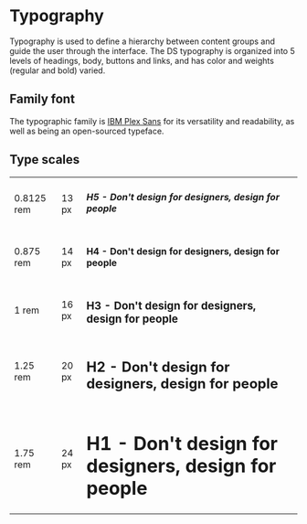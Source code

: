 # Typography

Typography is used to define a hierarchy between content groups and guide the user through the interface. The DS typography is organized into 5 levels of headings, body, buttons and links, and has color and weights (regular and bold) varied.

## Family font

The typographic family is [IBM Plex Sans](https://www.ibm.com/plex/) for its versatility and readability, as well as being an open-sourced typeface.

## Type scales

<table>
  <tr>
    <td>0.8125 rem</td>
    <td>13 px</td>
    <td>
      <h5 style={{ margin: 0 }}>H5 - Don't design for designers, design for people</h5>
    </td>
  </tr>
  <tr>
    <td>0.875 rem</td>
    <td>14 px</td>
    <td>
      <h4 style={{ margin: 0 }}>H4 - Don't design for designers, design for people</h4>
    </td>
  </tr>
  <tr>
    <td>1 rem</td>
    <td>16 px</td>
    <td>
      <h3 style={{ margin: 0 }}>H3 - Don't design for designers, design for people</h3>
    </td>
  </tr>
  <tr>
    <td>1.25 rem</td>
    <td>20 px</td>
    <td>
      <h2 style={{ margin: 0 }}>H2 - Don't design for designers, design for people</h2>
    </td>
  </tr>
  <tr>
    <td>1.75 rem</td>
    <td>24 px</td>
    <td>
      <h1 style={{ margin: 0 }}>H1 - Don't design for designers, design for people</h1>
    </td>
  </tr>
</table>
